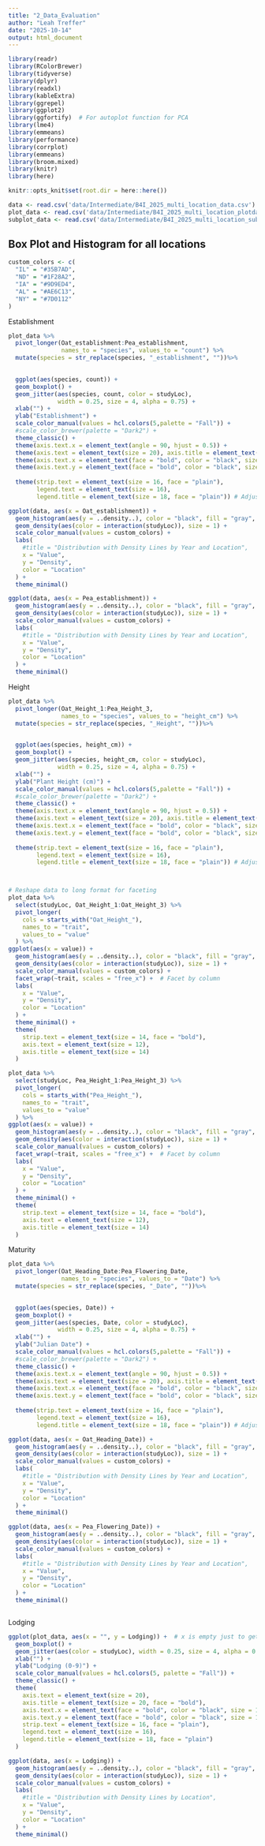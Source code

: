 ```yaml
---
title: "2_Data_Evaluation"
author: "Leah Treffer"
date: "2025-10-14"
output: html_document
---
```



```r
library(readr)
library(RColorBrewer)
library(tidyverse)
library(dplyr)
library(readxl)
library(kableExtra)
library(ggrepel)
library(ggplot2)
library(ggfortify)  # For autoplot function for PCA
library(lme4)
library(emmeans)
library(performance)
library(corrplot)
library(emmeans)
library(broom.mixed)
library(knitr)
library(here)
```

```r
knitr::opts_knit$set(root.dir = here::here())
```

```r
data <- read.csv('data/Intermediate/B4I_2025_multi_location_data.csv')
plot_data <- read.csv('data/Intermediate/B4I_2025_multi_location_plotdata.csv')
subplot_data <- read.csv('data/Intermediate/B4I_2025_multi_location_subplotdata.csv')
```

## Box Plot and Histogram for all locations
```r
custom_colors <- c(
  "IL" = "#35B7AD",  
  "ND" = "#1F28A2",  
  "IA" = "#9D9ED4", 
  "AL" = "#AE6C13",  
  "NY" = "#7D0112"
)
```

Establishment
```r

plot_data %>%
  pivot_longer(Oat_establishment:Pea_establishment,
               names_to = "species", values_to = "count") %>%
  mutate(species = str_replace(species, "_establishment", ""))%>%
  

  ggplot(aes(species, count)) +
  geom_boxplot() +
  geom_jitter(aes(species, count, color = studyLoc), 
              width = 0.25, size = 4, alpha = 0.75) +
  xlab("") +
  ylab("Establishment") +
  scale_color_manual(values = hcl.colors(5,palette = "Fall")) +
  #scale_color_brewer(palette = "Dark2") +
  theme_classic() +
  theme(axis.text.x = element_text(angle = 90, hjust = 0.5)) +
  theme(axis.text = element_text(size = 20), axis.title = element_text(size = 20, face = "bold")) +
  theme(axis.text.x = element_text(face = "bold", color = "black", size = 16)) +
  theme(axis.text.y = element_text(face = "bold", color = "black", size = 16)) +
  
  theme(strip.text = element_text(size = 16, face = "plain"),
        legend.text = element_text(size = 16),
        legend.title = element_text(size = 18, face = "plain")) # Adjust the subtitles and ledgend font size

ggplot(data, aes(x = Oat_establishment)) +
  geom_histogram(aes(y = ..density..), color = "black", fill = "gray", bins = 30, alpha = 0.5) +
  geom_density(aes(color = interaction(studyLoc)), size = 1) +
  scale_color_manual(values = custom_colors) +
  labs(
    #title = "Distribution with Density Lines by Year and Location",
    x = "Value",
    y = "Density",
    color = "Location"
  ) +
  theme_minimal()

ggplot(data, aes(x = Pea_establishment)) +
  geom_histogram(aes(y = ..density..), color = "black", fill = "gray", bins = 30, alpha = 0.5) +
  geom_density(aes(color = interaction(studyLoc)), size = 1) +
  scale_color_manual(values = custom_colors) +
  labs(
    #title = "Distribution with Density Lines by Year and Location",
    x = "Value",
    y = "Density",
    color = "Location"
  ) +
  theme_minimal()
```

Height
```r

plot_data %>%
  pivot_longer(Oat_Height_1:Pea_Height_3,
               names_to = "species", values_to = "height_cm") %>%
  mutate(species = str_replace(species, "_Height", ""))%>%
  

  ggplot(aes(species, height_cm)) +
  geom_boxplot() +
  geom_jitter(aes(species, height_cm, color = studyLoc), 
              width = 0.25, size = 4, alpha = 0.75) +
  xlab("") +
  ylab("Plant Height (cm)") +
  scale_color_manual(values = hcl.colors(5,palette = "Fall")) +
  #scale_color_brewer(palette = "Dark2") +
  theme_classic() +
  theme(axis.text.x = element_text(angle = 90, hjust = 0.5)) +
  theme(axis.text = element_text(size = 20), axis.title = element_text(size = 20, face = "bold")) +
  theme(axis.text.x = element_text(face = "bold", color = "black", size = 16)) +
  theme(axis.text.y = element_text(face = "bold", color = "black", size = 16)) +
  
  theme(strip.text = element_text(size = 16, face = "plain"),
        legend.text = element_text(size = 16),
        legend.title = element_text(size = 18, face = "plain")) # Adjust the subtitles and ledgend font size



# Reshape data to long format for faceting
plot_data %>%
  select(studyLoc, Oat_Height_1:Oat_Height_3) %>%
  pivot_longer(
    cols = starts_with("Oat_Height_"),
    names_to = "trait",
    values_to = "value"
  ) %>%
ggplot(aes(x = value)) +
  geom_histogram(aes(y = ..density..), color = "black", fill = "gray", bins = 30, alpha = 0.5) +
  geom_density(aes(color = interaction(studyLoc)), size = 1) +
  scale_color_manual(values = custom_colors) +
  facet_wrap(~trait, scales = "free_x") +  # Facet by column
  labs(
    x = "Value",
    y = "Density",
    color = "Location"
  ) +
  theme_minimal() +
  theme(
    strip.text = element_text(size = 14, face = "bold"),
    axis.text = element_text(size = 12),
    axis.title = element_text(size = 14)
  )

plot_data %>%
  select(studyLoc, Pea_Height_1:Pea_Height_3) %>%
  pivot_longer(
    cols = starts_with("Pea_Height_"),
    names_to = "trait",
    values_to = "value"
  ) %>%
ggplot(aes(x = value)) +
  geom_histogram(aes(y = ..density..), color = "black", fill = "gray", bins = 30, alpha = 0.5) +
  geom_density(aes(color = interaction(studyLoc)), size = 1) +
  scale_color_manual(values = custom_colors) +
  facet_wrap(~trait, scales = "free_x") +  # Facet by column
  labs(
    x = "Value",
    y = "Density",
    color = "Location"
  ) +
  theme_minimal() +
  theme(
    strip.text = element_text(size = 14, face = "bold"),
    axis.text = element_text(size = 12),
    axis.title = element_text(size = 14)
  )
```

Maturity
```r

plot_data %>%
  pivot_longer(Oat_Heading_Date:Pea_Flowering_Date,
               names_to = "species", values_to = "Date") %>%
  mutate(species = str_replace(species, "_Date", ""))%>%
  

  ggplot(aes(species, Date)) +
  geom_boxplot() +
  geom_jitter(aes(species, Date, color = studyLoc), 
              width = 0.25, size = 4, alpha = 0.75) +
  xlab("") +
  ylab("Julian Date") +
  scale_color_manual(values = hcl.colors(5,palette = "Fall")) +
  #scale_color_brewer(palette = "Dark2") +
  theme_classic() +
  theme(axis.text.x = element_text(angle = 90, hjust = 0.5)) +
  theme(axis.text = element_text(size = 20), axis.title = element_text(size = 20, face = "bold")) +
  theme(axis.text.x = element_text(face = "bold", color = "black", size = 16)) +
  theme(axis.text.y = element_text(face = "bold", color = "black", size = 16)) +
  
  theme(strip.text = element_text(size = 16, face = "plain"),
        legend.text = element_text(size = 16),
        legend.title = element_text(size = 18, face = "plain")) # Adjust the subtitles and ledgend font size

ggplot(data, aes(x = Oat_Heading_Date)) +
  geom_histogram(aes(y = ..density..), color = "black", fill = "gray", bins = 30, alpha = 0.5) +
  geom_density(aes(color = interaction(studyLoc)), size = 1) +
  scale_color_manual(values = custom_colors) +
  labs(
    #title = "Distribution with Density Lines by Year and Location",
    x = "Value",
    y = "Density",
    color = "Location"
  ) +
  theme_minimal()

ggplot(data, aes(x = Pea_Flowering_Date)) +
  geom_histogram(aes(y = ..density..), color = "black", fill = "gray", bins = 30, alpha = 0.5) +
  geom_density(aes(color = interaction(studyLoc)), size = 1) +
  scale_color_manual(values = custom_colors) +
  labs(
    #title = "Distribution with Density Lines by Year and Location",
    x = "Value",
    y = "Density",
    color = "Location"
  ) +
  theme_minimal()



```

Lodging
```r

ggplot(plot_data, aes(x = "", y = Lodging)) +  # x is empty just to get one box
  geom_boxplot() +
  geom_jitter(aes(color = studyLoc), width = 0.25, size = 4, alpha = 0.75) +
  xlab("") +
  ylab("Lodging (0-9)") +
  scale_color_manual(values = hcl.colors(5, palette = "Fall")) +
  theme_classic() +
  theme(
    axis.text = element_text(size = 20),
    axis.title = element_text(size = 20, face = "bold"),
    axis.text.x = element_text(face = "bold", color = "black", size = 16),
    axis.text.y = element_text(face = "bold", color = "black", size = 16),
    strip.text = element_text(size = 16, face = "plain"),
    legend.text = element_text(size = 16),
    legend.title = element_text(size = 18, face = "plain")
  )

ggplot(data, aes(x = Lodging)) +
  geom_histogram(aes(y = ..density..), color = "black", fill = "gray", bins = 30, alpha = 0.5) +
  geom_density(aes(color = interaction(studyLoc)), size = 1) +
  scale_color_manual(values = custom_colors) +
  labs(
    #title = "Distribution with Density Lines by Location",
    x = "Value",
    y = "Density",
    color = "Location"
  ) +
  theme_minimal()
```
